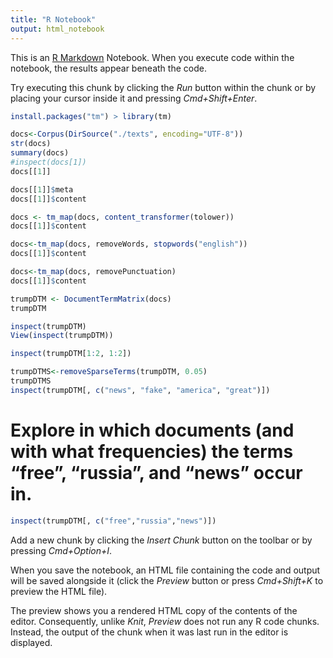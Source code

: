 ```yaml
---
title: "R Notebook"
output: html_notebook
---
```


This is an [R Markdown](http://rmarkdown.rstudio.com) Notebook. When you execute code within the notebook, the results appear beneath the code. 

Try executing this chunk by clicking the *Run* button within the chunk or by placing your cursor inside it and pressing *Cmd+Shift+Enter*. 

```r
install.packages("tm") > library(tm)
```
```r
docs<-Corpus(DirSource("./texts", encoding="UTF-8"))
str(docs)
summary(docs)
#inspect(docs[1])
docs[[1]]
```


```r
docs[[1]]$meta
docs[[1]]$content
```


```r
docs <- tm_map(docs, content_transformer(tolower))
docs[[1]]$content
```


```r
docs<-tm_map(docs, removeWords, stopwords("english"))
docs[[1]]$content
```


```r
docs<-tm_map(docs, removePunctuation)
docs[[1]]$content
```
```r
trumpDTM <- DocumentTermMatrix(docs)
trumpDTM
```


```r
inspect(trumpDTM) 
View(inspect(trumpDTM))
```


```r
inspect(trumpDTM[1:2, 1:2])

```


```r
trumpDTMS<-removeSparseTerms(trumpDTM, 0.05) 
trumpDTMS
inspect(trumpDTM[, c("news", "fake", "america", "great")])
```

# Explore in which documents (and with what frequencies) the terms “free”, “russia”, and “news” occur in.
```r
inspect(trumpDTM[, c("free","russia","news")])
```

Add a new chunk by clicking the *Insert Chunk* button on the toolbar or by pressing *Cmd+Option+I*.

When you save the notebook, an HTML file containing the code and output will be saved alongside it (click the *Preview* button or press *Cmd+Shift+K* to preview the HTML file). 

The preview shows you a rendered HTML copy of the contents of the editor. Consequently, unlike *Knit*, *Preview* does not run any R code chunks. Instead, the output of the chunk when it was last run in the editor is displayed.

